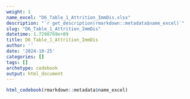 ```yaml
---
weight: 1
name_excel: "D6_Table_1_Attrition_ImmDis.xlsx"
description: "`r get_description(rmarkdown::metadata$name_excel)`"
slug: "D6_Table_1_Attrition_ImmDis"
datetime: 1.7298769e+09
title: D6_Table_1_Attrition_ImmDis
author: ''
date: '2024-10-25'
categories: []
tags: []
archetype: codebook
output: html_document
---
```


```r
html_codebook(rmarkdown::metadata$name_excel)
```
